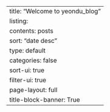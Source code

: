 ---
title: "Welcome to yeondu_blog"
listing:
  contents: posts
  sort: "date desc"
  type: default
  categories: false
  sort-ui: true
  filter-ui: true
page-layout: full
title-block-banner: True
---